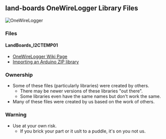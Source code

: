 == land-boards OneWireLogger Library Files ==

<img src="http://land-boards.com/blwiki/images/5/50/OneWireLogger-Myusnu-P1010248-640px.jpg" alt="OneWireLogger" title="OneWireLogger" />

=== Files ===

==== LandBoards_I2CTEMP01 ====

* [http://land-boards.com/blwiki/index.php?title=OneWireLogger OneWireLogger Wiki Page]
* [https://www.arduino.cc/en/Guide/Libraries?setlang=en#importing-a-zip-library Importing an Arduino ZIP library]


=== Ownership ===

* Some of these files (particularly libraries) were created by others.
** There may be newer versions of these libraries "out there".
** Some libraries even have the same names but don't work the same.
* Many of these files were created by us based on the work of others.

=== Warning ===

* Use at your own risk.
** If you brick your part or it uslt to a puddle, it's on you not us.
